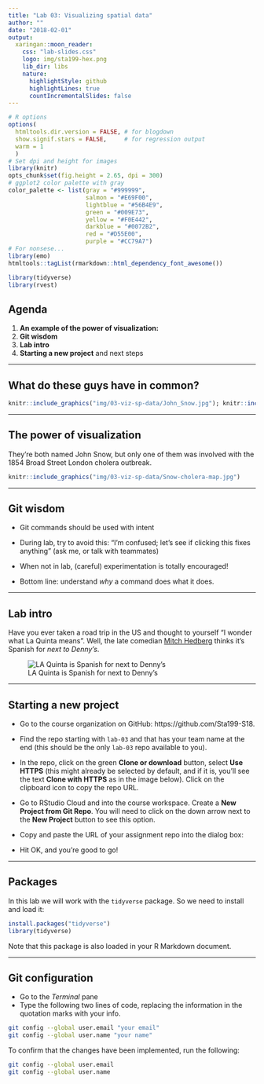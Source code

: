 ```yaml
---
title: "Lab 03: Visualizing spatial data"
author: ""
date: "2018-02-01"
output:
  xaringan::moon_reader:
    css: "lab-slides.css"
    logo: img/sta199-hex.png
    lib_dir: libs
    nature:
      highlightStyle: github
      highlightLines: true
      countIncrementalSlides: false
---
```


```r
# R options
options(
  htmltools.dir.version = FALSE, # for blogdown
  show.signif.stars = FALSE,     # for regression output
  warm = 1
  )
# Set dpi and height for images
library(knitr)
opts_chunk$set(fig.height = 2.65, dpi = 300) 
# ggplot2 color palette with gray
color_palette <- list(gray = "#999999", 
                      salmon = "#E69F00", 
                      lightblue = "#56B4E9", 
                      green = "#009E73", 
                      yellow = "#F0E442", 
                      darkblue = "#0072B2", 
                      red = "#D55E00", 
                      purple = "#CC79A7")
# For nonsese...
library(emo)
htmltools::tagList(rmarkdown::html_dependency_font_awesome())
```

```r
library(tidyverse)
library(rvest)
```

<!-- Add agenda, some words about visualization, and some for git -->

## Agenda

1. **An example of the power of visualization:** 
2. **Git wisdom**
3. **Lab intro**
4. **Starting a new project** and next steps

---

## What do these guys have in common?

```r
knitr::include_graphics("img/03-viz-sp-data/John_Snow.jpg"); knitr::include_graphics("img/03-viz-sp-data/John_Snow-got.jpg")
```

---

## The power of visualization

They're both named John Snow, but only one of them was involved with the 1854 Broad Street London cholera outbreak.

```r
knitr::include_graphics("img/03-viz-sp-data/Snow-cholera-map.jpg")
```

---

## Git wisdom

- Git commands should be used with intent

- During lab, try to avoid this: "I'm confused; let's see if clicking this fixes anything" (ask me, or talk with teammates)

- When not in lab, (careful) experimentation is totally encouraged!

- Bottom line: understand *why* a command does what it does.

---

<!-- INFO FROM LAB -->

## Lab intro

Have you ever taken a road trip in the US and thought to yourself "I wonder what La Quinta means". Well, the late comedian [Mitch Hedberg](https://en.wikipedia.org/wiki/Mitch_Hedberg) thinks it's Spanish for *next to Denny's*.

![LA Quinta is Spanish for next to Denny's](img/03-viz-sp-data/mitch-hedgeberg-lqd.jpg)

---

## Starting a new project

- Go to the course organization on GitHub: https://github.com/Sta199-S18.

- Find the repo starting with `lab-03` and that has your team name at the end (this should be the only `lab-03` repo available to you).

- In the repo, click on the green **Clone or download** button, select **Use HTTPS** (this might already be selected by default, and if it is, you'll see the text **Clone with HTTPS** as in the image below). Click on the clipboard icon to copy the repo URL.

- Go to RStudio Cloud and into the course workspace. Create a **New Project from Git Repo**. You will need to click on the down arrow next to the **New Project** button to see this option.

- Copy and paste the URL of your assignment repo into the dialog box:

- Hit OK, and you're good to go!

---

## Packages

In this lab we will work with the `tidyverse` package. So we need to 
install and load it:

```r
install.packages("tidyverse")
library(tidyverse) 
```

Note that this package is also loaded in your R Markdown document.

---

## Git configuration

- Go to the *Terminal* pane
- Type the following two lines of code, replacing the information in the quotation marks with your info.

```bash
git config --global user.email "your email"
git config --global user.name "your name"
```

To confirm that the changes have been implemented, run the following:

```bash
git config --global user.email
git config --global user.name
```

<!-- -->

